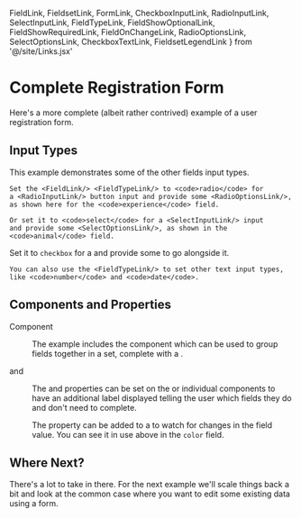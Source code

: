   FieldLink, FieldsetLink, FormLink,
  CheckboxInputLink, RadioInputLink, SelectInputLink, FieldTypeLink,
  FieldShowOptionalLink, FieldShowRequiredLink, FieldOnChangeLink, RadioOptionsLink, SelectOptionsLink, CheckboxTextLink, FieldsetLegendLink
} from '@/site/Links.jsx'

# Complete Registration Form

<div className="wide">
  Here's a more complete (albeit rather contrived) example of a
  user registration form.
</div>

## Input Types

<Split>
  <div>
    This example demonstrates some of the other fields input types.

    Set the <FieldLink/> <FieldTypeLink/> to <code>radio</code> for
    a <RadioInputLink/> button input and provide some <RadioOptionsLink/>,
    as shown here for the <code>experience</code> field.

    Or set it to <code>select</code> for a <SelectInputLink/> input
    and provide some <SelectOptionsLink/>, as shown in the <code>animal</code> field.
  </div>
  <div>
    Set it to <code>checkbox</code> for a <CheckboxInputLink/> and
    provide some <CheckboxTextLink/> to go alongside it.

    You can also use the <FieldTypeLink/> to set other text input types,
    like <code>number</code> and <code>date</code>.
  </div>
</Split>
<Example
  Component={RegistrationForm}
  code={RegistrationFormSrc}
  caption="Registration Form"
/>

## Components and Properties

<dl>
  <dt><FieldsetLink/> Component</dt>
  <dd>
    <p>
      The example includes the <FieldsetLink/> component which can be used
      to group fields together in a set, complete with a <FieldsetLegendLink/>.
    </p>
  </dd>
  <dt><FieldShowRequiredLink/> and <FieldShowOptionalLink/></dt>
  <dd>
    <p>
      The <FieldShowOptionalLink/> and <FieldShowRequiredLink/> properties
      can be set on the <FormLink/> or individual <FieldLink/> components
      to have an additional label displayed telling the user which fields
      they do and don't need to complete.
    </p>
  </dd>
  <dt><FieldOnChangeLink/></dt>
  <dd>
    <p>
      The <FieldOnChangeLink/> property can be added to a <FieldLink/> to
      watch for changes in the field value.  You can see it in use above in
      the <code>color</code> field.
    </p>
  </dd>
</dl>

## Where Next?

There's a lot to take in there.  For the next example we'll scale things back
a bit and look at the common case where you want to edit some existing data
using a form.

